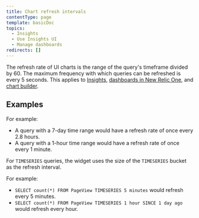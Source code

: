 ```yaml
---
title: Chart refresh intervals
contentType: page
template: basicDoc
topics:
  - Insights
  - Use Insights UI
  - Manage dashboards
redirects: []
---
```


The refresh rate of UI charts is the range of the query's timeframe divided by 60. The maximum frequency with which queries can be refreshed is every 5 seconds. This applies to [Insights](/docs/insights/use-insights-ui/getting-started/introduction-new-relic-insights), [dashboards in New Relic One](/docs/dashboards/new-relic-one-dashboards/get-started/introduction-new-relic-one-dashboards), and [chart builder](/docs/chart-builder/use-chart-builder/get-started/introduction-chart-builder).

## Examples

For example:

* A query with a 7-day time range would have a refresh rate of once every 2.8 hours.
* A query with a 1-hour time range would have a refresh rate of once every 1 minute.

For `TIMESERIES` queries, the widget uses the size of the `TIMESERIES` bucket as the refresh interval.

For example:

* `SELECT count(*) FROM PageView TIMESERIES 5 minutes` would refresh every 5 minutes.
* `SELECT count(*) FROM PageView TIMESERIES 1 hour SINCE 1 day ago` would refresh every hour.
